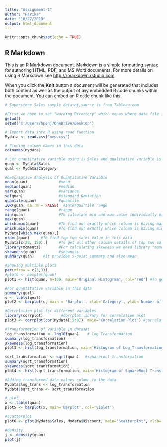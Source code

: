 ---
title: "Assignment-1"
author: "Harika"
date: "10/27/2019"
output: html_document
---

```{r setup, include=FALSE}
knitr::opts_chunk$set(echo = TRUE)
```

## R Markdown

This is an R Markdown document. Markdown is a simple formatting syntax for authoring HTML, PDF, and MS Word documents. For more details on using R Markdown see <http://rmarkdown.rstudio.com>.

When you click the **Knit** button a document will be generated that includes both content as well as the output of any embedded R code chunks within the document. You can embed an R code chunk like this:

```{r cars}
# Superstore Sales sample dataset,source is from Tableau.com

#First we have to set "working Directory" which menas where data file is stored.Data file format I'm using is "Comma Separated Values" format.  
getwd()
setwd("C:/Users/hpenj/OneDrive/Desktop")

# Import data into R using read function
Mydata <- read.csv("new.csv")

# Finding column names in this data
colnames(Mydata)

# Let quantitative variable using is Sales and qualitative variable is Category
quan <- Mydata$Sales
qual <- Mydata$Category

#Descriptive Analysis of Quantitative Variable
mean(quan)              #mean 
median(quan)            #median
var(quan)               #variance
sd(quan)                #standard Deviation 
quantile(quan)          #quantile 
IQR(quan, na.rm = FALSE)  #Interquartile range
range(quan)             #range
min(quan)               #To calculate min and max value individually using min(),max() respectively
max(quan)
which.max(quan)         #To find out exactly which column is having max value in given data
which.min(quan)         #To find out exactly which column is having min value in given data
Mydata[which.max(quan),]
order(quan)     #To find top two sales value in this data
Mydata[c(28, 150),]     #To get all other column details of top two sales values.
library(moments)        #For calculating skewness we need library "moments"
skewness(quan)          #skewness
summary(quan)    #It provides 5-point summary and also mean

#Showing multiple plots 
par(mfrow = c(3,3))
#plot0 <- boxplot(quan)
plot1 <- hist(quan, n=100, main='Original Histogram', col='red') #To generate histogram

#For quantitative variable in this data 
summary(qual)
c <- table(qual)
plot2 <- barplot(c, main = 'Barplot', xlab='Category', ylab='Number of sales in particular category', col='orange')      #Barplot of Category column in the data

#Correlation plot for different variables
library(corrplot)        #corrplot library for correlation plot
plot3 <- corrplot(cor(Mydata[,5:8]), main='Correlation Plot') #correlation  plot

#Transformation of variable in dataset
log_transformation <- log10(quan)    # log Transformation 
summary(log_transformation)
skewness(log_transformation)
plot3 <- hist(log_transformation, main='Histogram of Log_Transformation', col='green')    #Calculating transformed histogram

sqrt_transformation <- sqrt(quan)   #squareroot transformation
summary(sqrt_transformation)
skewness(sqrt_transformation)
plot4 <- hist(sqrt_transformation, main='Histogram of SquareRoot Transformation', col='yellow')

#Adding transformed data values column to the data
Mydata$log_trans <- log_transformation
Mydata$sqrt_trans <- sqrt_transformation

# plot
x <- table(quan)
plot5 <- barplot(x, main='Barplot', col='violet')

#scatterplot
plot6 <- plot(Mydata$Sales, Mydata$Discount, main='Scatterplot', xlab='Sales', ylab='Discount', xlim=c(0,50), col = 'purple', cex=1, pch=5)

#density
j <- density(quan)
plot(j)








```


